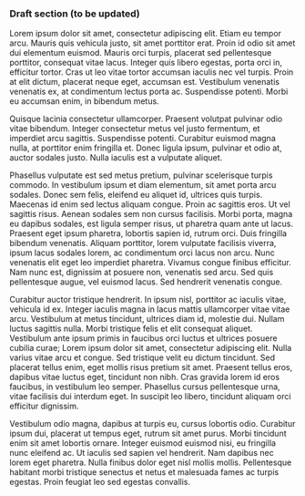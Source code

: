 
### Draft section (to be updated)

Lorem ipsum dolor sit amet, consectetur adipiscing elit. Etiam eu tempor arcu. Mauris quis vehicula justo, sit amet porttitor erat. Proin id odio sit amet dui elementum euismod. Mauris orci turpis, placerat sed pellentesque porttitor, consequat vitae lacus. Integer quis libero egestas, porta orci in, efficitur tortor. Cras ut leo vitae tortor accumsan iaculis nec vel turpis. Proin at elit dictum, placerat neque eget, accumsan est. Vestibulum venenatis venenatis ex, at condimentum lectus porta ac. Suspendisse potenti. Morbi eu accumsan enim, in bibendum metus.

Quisque lacinia consectetur ullamcorper. Praesent volutpat pulvinar odio vitae bibendum. Integer consectetur metus vel justo fermentum, et imperdiet arcu sagittis. Suspendisse potenti. Curabitur euismod magna nulla, at porttitor enim fringilla et. Donec ligula ipsum, pulvinar et odio at, auctor sodales justo. Nulla iaculis est a vulputate aliquet.

Phasellus vulputate est sed metus pretium, pulvinar scelerisque turpis commodo. In vestibulum ipsum et diam elementum, sit amet porta arcu sodales. Donec sem felis, eleifend eu aliquet id, ultrices quis turpis. Maecenas id enim sed lectus aliquam congue. Proin ac sagittis eros. Ut vel sagittis risus. Aenean sodales sem non cursus facilisis. Morbi porta, magna eu dapibus sodales, est ligula semper risus, ut pharetra quam ante ut lacus. Praesent eget ipsum pharetra, lobortis sapien id, rutrum orci. Duis fringilla bibendum venenatis. Aliquam porttitor, lorem vulputate facilisis viverra, ipsum lacus sodales lorem, ac condimentum orci lacus non arcu. Nunc venenatis elit eget leo imperdiet pharetra. Vivamus congue finibus efficitur. Nam nunc est, dignissim at posuere non, venenatis sed arcu. Sed quis pellentesque augue, vel euismod lacus. Sed hendrerit venenatis congue.

Curabitur auctor tristique hendrerit. In ipsum nisl, porttitor ac iaculis vitae, vehicula id ex. Integer iaculis magna in lacus mattis ullamcorper vitae vitae arcu. Vestibulum at metus tincidunt, ultrices diam id, molestie dui. Nullam luctus sagittis nulla. Morbi tristique felis et elit consequat aliquet. Vestibulum ante ipsum primis in faucibus orci luctus et ultrices posuere cubilia curae; Lorem ipsum dolor sit amet, consectetur adipiscing elit. Nulla varius vitae arcu et congue. Sed tristique velit eu dictum tincidunt. Sed placerat tellus enim, eget mollis risus pretium sit amet. Praesent tellus eros, dapibus vitae luctus eget, tincidunt non nibh. Cras gravida lorem id eros faucibus, in vestibulum leo semper. Phasellus cursus pellentesque urna, vitae facilisis dui interdum eget. In suscipit leo libero, tincidunt aliquam orci efficitur dignissim.

Vestibulum odio magna, dapibus at turpis eu, cursus lobortis odio. Curabitur ipsum dui, placerat ut tempus eget, rutrum sit amet purus. Morbi tincidunt enim sit amet lobortis ornare. Integer euismod euismod nisi, eu fringilla nunc eleifend ac. Ut iaculis sed sapien vel hendrerit. Nam dapibus nec lorem eget pharetra. Nulla finibus dolor eget nisl mollis mollis. Pellentesque habitant morbi tristique senectus et netus et malesuada fames ac turpis egestas. Proin feugiat leo sed egestas convallis.

<Form />
